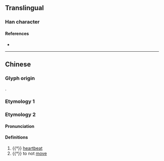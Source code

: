 {{also|憂}}
{{character info/new}}
==Translingual==

===Han character===
{{Han char|rn=61|rad=心|as=04|sn=7|four=|canj=PIKU|ids=⿰忄尤}}

====References====
* {{Han ref|kx=0377.220|dkj=10362|dj=0705.090|hdz=42276.060|uh=5FE7|ud=24551}}

----

==Chinese==

===Glyph origin===
{{Han etym}}
{{Han compound|心|尤|c1=s|c2=p|ls=psc}}.

===Etymology 1===
{{zh-see|憂}}

===Etymology 2===
{{zh-forms}}

====Pronunciation====
{{zh-pron
|m=yòu
|c=
|mc=y
|oc=y
|ma=
|cat=n,v
}}

====Definitions====
{{zh-hanzi}}

# {{†}} [[heartbeat]] <!--《康熙字典》忧：『《集韻》尤救切，音祐。《玉篇》心動也。◎按《說文》集韻皆訓不動，惟玉篇訓心動。从心从尤。似應玉篇爲是。』-->
# {{†}} to not [[move]] <!-- 《說文》忧：不動也。从心尤聲。讀若祐。-->